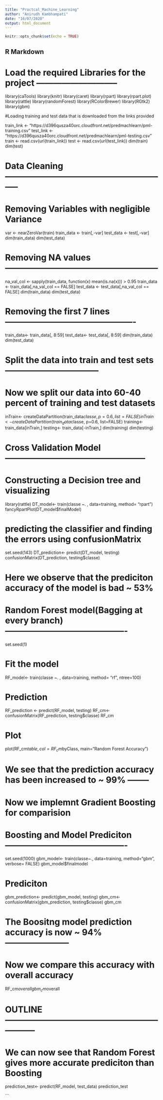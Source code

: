 ---
title: "Practcal_Machine_Learning"
author: "Anirudh Kambhampati"
date: "16/07/2020"
output: html_document
---

```{r setup, include=FALSE}
knitr::opts_chunk$set(echo = TRUE)
```

## R Markdown

# Load the required Libraries for the project -----------------------------

library(caTools)
library(knitr)
library(caret)
library(rpart)
library(rpart.plot)
library(rattle)
library(randomForest)
library(RColorBrewer)
library(RGtk2)
library(gbm)

#Loading training and test data that is downloaded from the links provided

train_link <- "https://d396qusza40orc.cloudfront.net/predmachlearn/pml-training.csv"
test_link <- "https://d396qusza40orc.cloudfront.net/predmachlearn/pml-testing.csv"
train <- read.csv(url(train_link))
test <- read.csv(url(test_link))
dim(train)
dim(test)


# Data Cleaning -----------------------------------------------------------
# Removing Variables with negligible Variance

var <- nearZeroVar(train)
train_data <- train[,-var]
test_data <- test[,-var]
dim(train_data)
dim(test_data)


# Removing NA values ------------------------------------------------------

na_val_col <- sapply(train_data, function(x) mean(is.na(x))) > 0.95
train_data <- train_data[,na_val_col == FALSE]
test_data <- test_data[,na_val_col == FALSE]
dim(train_data)
dim(test_data)

# Removing the first 7 lines ----------------------------------------------

train_data<- train_data[, 8:59]
test_data<- test_data[, 8:59]
dim(train_data) 
dim(test_data)

# Split the data into train and test sets ---------------------------------
# Now we split our data into 60-40 percent of training and test datasets

inTrain<- createDataPartition(train_data$classe, p=0.6, list=FALSE)
inTrain<- createDataPartition(train_data$classe, p=0.6, list=FALSE)
training<- train_data[inTrain,]
testing<- train_data[-inTrain,]
dim(training)
dim(testing)


# Cross Validation Model --------------------------------------------------
# Constructing a Decision tree and visualizing

library(rattle)
DT_model<- train(classe ~. , data=training, method= "rpart")
fancyRpartPlot(DT_model$finalModel)
 
# predicting the classifier and finding the errors using confusionMatrix

set.seed(143)
DT_prediction<- predict(DT_model, testing)
confusionMatrix(DT_prediction, testing$classe)

# Here we observe that the  prediciton accuracy of the model is bad ~ 53%

# Random Forest model(Bagging at every branch) -------------------------------------------

set.seed(1)

# Fit the model
RF_model<- train(classe ~. , data=training, method= "rf", ntree=100)

# Prediction  
RF_prediction <- predict(RF_model, testing)
RF_cm<-confusionMatrix(RF_prediction, testing$classe)
RF_cm

# Plot
plot(RF_cm$table, col=RF_cm$byClass, main="Random Forest Accuracy")


# We see that the prediction accuracy has been increased to ~ 99%  --------
# Now we implemnt Gradient Boosting for comparision

# Boosting and Model Prediciton -------------------------------------------

set.seed(1000)
gbm_model<- train(classe~., data=training, method="gbm", verbose= FALSE)
gbm_model$finalmodel

# Prediciton

gbm_prediction<- predict(gbm_model, testing)
gbm_cm<-confusionMatrix(gbm_prediction, testing$classe)
gbm_cm


# The Boositng model prediction accuracy is now ~ 94% -----------------------
# Now we compare this accuracy with overall accuracy

RF_cm$overall
gbm_cm$overall


# OUTLINE -----------------------------------------------------------------
# We can now see that Random Forest gives more accurate prediciton than Boosting

prediction_test<- predict(RF_model, test_data)
prediction_test

```


